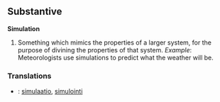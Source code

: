 ==Substantive==
'''Simulation'''
#Something which mimics the properties of a larger system, for the purpose of divining the properties of that system. ''Example'': Meteorologists use simulations to predict what the weather will be.

===Translations===
*{{fi}}: [[simulaatio]], [[simulointi]]